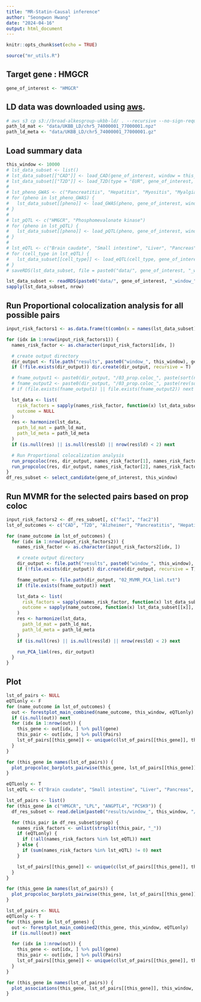 ```yaml
---
title: "MR-Statin-Causal inference"
author: "Seongwon Hwang"
date: "2024-04-16"
output: html_document
---
```


```r
knitr::opts_chunk$set(echo = TRUE)
```

```r
source("mr_utils.R")
```

## Target gene : HMGCR
```r
gene_of_interest <- "HMGCR"
```

## LD data was downloaded using [aws](https://registry.opendata.aws/ukbb-ld/). 
```r
# aws s3 cp s3://broad-alkesgroup-ukbb-ld/ . --recursive --no-sign-request --exclude "*" --include "UKBB_LD/chr5_74000001_77000001*"
path_ld_mat <- "data/UKBB_LD/chr5_74000001_77000001.npz"
path_ld_meta <- "data/UKBB_LD/chr5_74000001_77000001.gz"
```

## Load summary data
```r
this_window <- 10000
# lst_data_subset <- list()
# lst_data_subset[["CAD"]] <- load_CAD(gene_of_interest, window = this_window)
# lst_data_subset[["T2D"]] <- load_T2D(type = "EUR", gene_of_interest, window = this_window)
#
# lst_pheno_GWAS <- c("Pancreatitis", "Hepatitis", "Myositis", "Myalgia", "Alzheimer", "Parkinson", "Atherosclerosis", "Amyotrophic lateral sclerosis", "Acute Insulin response", "Fasting Insulin", "Fasting Glucose", "BMI", "LDL-C", "HDL-C", "Triglyceride", "WH ratio", "Leptin", "Sterol", "Cortisol", "Testosterone", "Estradiol", "Vitamin D", "Bile acid", "Aldosterone", "CRP", "HbA1c", "Ubiquinone", "Erectile dysfunction", "Nonalcoholic fatty liver disease")
# for (pheno in lst_pheno_GWAS) {
#   lst_data_subset[[pheno]] <- load_GWAS(pheno, gene_of_interest, window = this_window)
# }
#
# lst_pQTL <- c("HMGCR", "Phosphomevalonate kinase")
# for (pheno in lst_pQTL) {
#   lst_data_subset[[pheno]] <- load_pQTL(pheno, gene_of_interest, window = this_window)
# }
#
# lst_eQTL <- c("Brain caudate", "Small intestine", "Liver", "Pancreas", "Muscle", "Blood", "Fat", "Adrenal gland", "Testis", "Ovary", "Skin sun exposed", "Skin not sun exposed", "Adipose subcutaneous", "Adipose visceral", "Brain cerebellum", "Brain cortex", "Brain hippocampus", "Brain putamen", "Brain spinal cord", "Brain substantia nigra")
# for (cell_type in lst_eQTL) {
#   lst_data_subset[[cell_type]] <- load_eQTL(cell_type, gene_of_interest, window = this_window)
# }
# saveRDS(lst_data_subset, file = paste0("data/", gene_of_interest, "_window_", this_window, "_lst_data_subset.RDS"))
```


```r
lst_data_subset <- readRDS(paste0("data/", gene_of_interest, "_window_", this_window, "_lst_data_subset.RDS"))
sapply(lst_data_subset, nrow)
```


## Run Proportional colocalization analysis for all possible pairs
```r
input_risk_factors1 <- as.data.frame(t(combn(x = names(lst_data_subset), m = 2, simplify = T)))

for (idx in 1:nrow(input_risk_factors1)) {
  names_risk_factor <- as.character(input_risk_factors1[idx, ])

  # create output directory
  dir_output <- file.path("results", paste0("window_", this_window), gene_of_interest, "propcoloc", paste(names_risk_factor, collapse = "_"))
  if (!file.exists(dir_output)) dir.create(dir_output, recursive = T)

  # fname_output1 <- paste0(dir_output, "/03_prop.coloc_", paste(sort(names_risk_factor), collapse = "_"), ".txt")
  # fname_output2 <- paste0(dir_output, "/03_prop.coloc_", paste(rev(sort(names_risk_factor)), collapse = "_"), ".txt")
  # if (file.exists(fname_output1) || file.exists(fname_output2)) next

  lst_data <- list(
    risk_factors = sapply(names_risk_factor, function(x) lst_data_subset[[x]], simplify = F),
    outcome = NULL
  )
  res <- harmonize(lst_data,
    path_ld_mat = path_ld_mat,
    path_ld_meta = path_ld_meta
  )
  if (is.null(res) || is.null(res$ld) || nrow(res$ld) < 2) next

  # Run Proportional colocalization analysis
  run_propcoloc(res, dir_output, names_risk_factor[1], names_risk_factor[2])
  run_propcoloc(res, dir_output, names_risk_factor[2], names_risk_factor[1])
}
df_res_subset <- select_candidate(gene_of_interest, this_window)
```

## Run MVMR for the selected pairs based on prop coloc
```r
input_risk_factors2 <- df_res_subset[, c("fac1", "fac2")]
lst_of_outcomes <- c("CAD", "T2D", "Alzheimer", "Pancreatitis", "Hepatitis", "Myositis", "Myalgia", "Parkinson", "Atherosclerosis", "Amyotrophic lateral sclerosis", "Nonalcoholic fatty liver disease")

for (name_outcome in lst_of_outcomes) {
  for (idx in 1:nrow(input_risk_factors2)) {
    names_risk_factor <- as.character(input_risk_factors2[idx, ])

    # create output directory
    dir_output <- file.path("results", paste0("window_", this_window), gene_of_interest, "MVMR", name_outcome, paste(names_risk_factor, collapse = "_"))
    if (!file.exists(dir_output)) dir.create(dir_output, recursive = T)

    fname_output <- file.path(dir_output, "02_MVMR_PCA_liml.txt")
    if (file.exists(fname_output)) next

    lst_data <- list(
      risk_factors = sapply(names_risk_factor, function(x) lst_data_subset[[x]], simplify = F),
      outcome = sapply(name_outcome, function(x) lst_data_subset[[x]], simplify = F)
    )
    res <- harmonize(lst_data,
      path_ld_mat = path_ld_mat,
      path_ld_meta = path_ld_meta
    )
    if (is.null(res) || is.null(res$ld) || nrow(res$ld) < 2) next

    run_PCA_liml(res, dir_output)
  }
}
```

## Plot
```r
lst_of_pairs <- NULL
eQTLonly <- F
for (name_outcome in lst_of_outcomes) {
  out <- forestplot_main_combined(name_outcome, this_window, eQTLonly)
  if (is.null(out)) next
  for (idx in 1:nrow(out)) {
    this_gene <- out[idx, ] %>% pull(gene)
    this_pair <- out[idx, ] %>% pull(Pairs)
    lst_of_pairs[[this_gene]] <- unique(c(lst_of_pairs[[this_gene]], this_pair))
  }
}

for (this_gene in names(lst_of_pairs)) {
  plot_propcoloc_barplots_pairwise(this_gene, lst_of_pairs[[this_gene]], this_window, eQTLonly)
}
```

```r
eQTLonly <- T
lst_eQTL <- c("Brain caudate", "Small intestine", "Liver", "Pancreas", "Muscle", "Blood", "Fat", "Adrenal gland", "Testis", "Ovary", "Skin sun exposed", "Skin not sun exposed", "Adipose subcutaneous", "Adipose visceral", "Brain cerebellum", "Brain cortex", "Brain hippocampus", "Brain putamen", "Brain spinal cord", "Brain substantia nigra")

lst_of_pairs <- list()
for (this_gene in c("HMGCR", "LPL", "ANGPTL4", "PCSK9")) {
  df_res_subset <- read.delim(paste0("results/window_", this_window, "/", this_gene, "/selected_pairs_based_on_propcoloc_union.txt"))

  for (this_pair in df_res_subset$group) {
    names_risk_factors <- unlist(strsplit(this_pair, "_"))
    if (eQTLonly) {
      if (!all(names_risk_factors %in% lst_eQTL)) next
    } else {
      if (sum(names_risk_factors %in% lst_eQTL) != 0) next
    }

    lst_of_pairs[[this_gene]] <- unique(c(lst_of_pairs[[this_gene]], this_pair))
  }
}

for (this_gene in names(lst_of_pairs)) {
  plot_propcoloc_barplots_pairwise(this_gene, lst_of_pairs[[this_gene]], this_window, eQTLonly)
}
```


```r
lst_of_pairs <- NULL
eQTLonly <- T
for (this_gene in lst_of_genes) {
  out <- forestplot_main_combined2(this_gene, this_window, eQTLonly)
  if (is.null(out)) next

  for (idx in 1:nrow(out)) {
    this_gene <- out[idx, ] %>% pull(gene)
    this_pair <- out[idx, ] %>% pull(Pairs)
    lst_of_pairs[[this_gene]] <- unique(c(lst_of_pairs[[this_gene]], this_pair))
  }
}

for (this_gene in names(lst_of_pairs)) {
  plot_associations(this_gene, lst_of_pairs[[this_gene]], this_window, eQTLonly)
}
```


